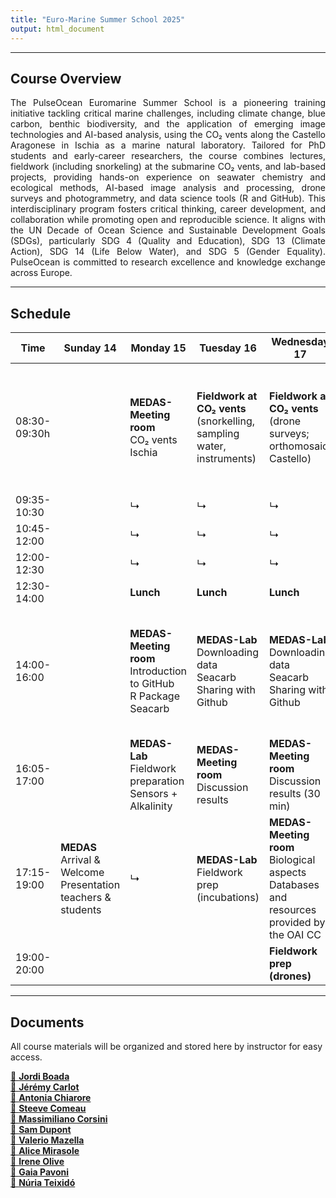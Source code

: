 ```yaml
---
title: "Euro-Marine Summer School 2025"
output: html_document
---
```


<style>
.justified {
  text-align: justify;
  text-justify: inter-word;
}
</style>

---

## **Course Overview**

<div class="justified">
The PulseOcean Euromarine Summer School is a pioneering training initiative tackling critical
marine challenges, including climate change, blue carbon, benthic biodiversity, and the
application of emerging image technologies and AI-based analysis, using the CO₂ vents along
the Castello Aragonese in Ischia as a marine natural laboratory.
Tailored for PhD students and early-career researchers, the course combines lectures, fieldwork
(including snorkeling) at the submarine CO₂ vents, and lab-based projects, providing hands-on
experience on seawater chemistry and ecological methods, AI-based image analysis and
processing, drone surveys and photogrammetry, and data science tools (R and GitHub).
This interdisciplinary program fosters critical thinking, career development, and collaboration
while promoting open and reproducible science. It aligns with the UN Decade of Ocean Science
and Sustainable Development Goals (SDGs), particularly SDG 4 (Quality and Education), SDG
13 (Climate Action), SDG 14 (Life Below Water), and SDG 5 (Gender Equality). PulseOcean is
committed to research excellence and knowledge exchange across Europe.
</div>

---

## **Schedule**

| Time          | Sunday 14                           | Monday 15                                            | Tuesday 16                                             | Wednesday 17                                          | Thursday 18                                            | Friday 19                                              | Saturday 20                           |
|---------------|-----------------------------------|-----------------------------------------------------|--------------------------------------------------------|-------------------------------------------------------|--------------------------------------------------------|---------------------------------------------------------|-------------------------------------|
| 08:30-09:30h  |                                   | **MEDAS-Meeting room**<br>CO₂ vents Ischia           | **Fieldwork at CO₂ vents**<br>(snorkelling, sampling water, instruments) | **Fieldwork at CO₂ vents**<br>(drone surveys; orthomosaic Castello) | **MEDAS-Meeting room**<br>TagLab: Training your network & Hands-on dataset preparation | **MEDAS-Meeting room**<br>TagLab: Training your network & Hands-on dataset preparation | **MEDAS-Meeting room**<br>TagLab: training results |
| 09:35-10:30   |                                   | ↳                                                   | ↳                                                      | ↳                                                     | ↳                                                        | ↳                                                         | ↳                                    | ↳
| 10:45-12:00   |                                   | ↳                                                   | ↳                                                        | ↳                                                       | ↳                                                        | ↳                                                         | ↳                                     | ↳
| 12:00-12:30   |                                   | ↳                                                   | ↳                                                       | ↳                                                      | ↳                                                        | ↳                                                        | ↳                                     | ↳
| 12:30-14:00   |                                   | **Lunch**                                                     | **Lunch**                                                       | **Lunch**                                                      | **Lunch**                                              | **Lunch**                                                        | **Lunch**                                    | **Lunch**
| 14:00-16:00   |                                   | **MEDAS-Meeting room**<br>Introduction to GitHub<br>R Package Seacarb | **MEDAS-Lab**<br>Downloading data Seacarb<br>Sharing with Github | **MEDAS-Lab**<br>Downloading data Seacarb<br>Sharing with Github | **MEDAS-Meeting room**<br>Wrap up 1st part<br>Photogrammetry with aerial images | **MEDAS-Meeting room**<br>TagLab: Training your network & Hands-on dataset preparation | **MEDAS-Meeting room**<br>Final discussion & questionnaire | ↳
| 16:05-17:00   |                                   | **MEDAS-Lab**<br>Fieldwork preparation<br>Sensors + Alkalinity | **MEDAS-Meeting room**<br>Discussion results           | **MEDAS-Meeting room**<br>Discussion results (30 min) | **MEDAS-Meeting room**<br>Remote Sensing for ecological studies | ↳                                                        |                                     | 
| 17:15-19:00   | **MEDAS**<br>Arrival & Welcome<br>Presentation teachers & students | ↳                                                     | **MEDAS-Lab**<br>Fieldwork prep (incubations)           | **MEDAS-Meeting room**<br>Biological aspects<br>Databases and resources provided by the OAI CC | ↳                                                       | ↳                                                        |                                     |
| 19:00-20:00   |                                   |                                                     |                                                        | **Fieldwork prep (drones)**                             |                                                        |                                                         |                                     |


---

## **Documents**

All course materials will be organized and stored here by instructor for easy access.

[📁 **Jordi Boada**](https://github.com/nuriateixidolab/nuriateixidolab.github.io/tree/main/Documents/Jordi%20Boada)  
[📁 **Jérémy Carlot**](https://github.com/nuriateixidolab/nuriateixidolab.github.io/tree/main/Documents/Jeremy%20Carlot)  
[📁 **Antonia Chiarore**](https://github.com/nuriateixidolab/nuriateixidolab.github.io/tree/main/Documents/Antonia%20Chiarore)  
[📁 **Steeve Comeau**](https://github.com/nuriateixidolab/nuriateixidolab.github.io/tree/main/Documents/Steeve%20Comeau)  
[📁 **Massimiliano Corsini**](https://github.com/nuriateixidolab/nuriateixidolab.github.io/tree/main/Documents/Massimiliano%20Corsini)  
[📁 **Sam Dupont**](https://github.com/nuriateixidolab/nuriateixidolab.github.io/tree/main/Documents/Sam%20Dupont)  
[📁 **Valerio Mazella**](https://github.com/nuriateixidolab/nuriateixidolab.github.io/tree/main/Documents/Valerio%20Mazella)  
[📁 **Alice Mirasole**](https://github.com/nuriateixidolab/nuriateixidolab.github.io/tree/main/Documents/Alice%20Mirasole)  
[📁 **Irene Olive**](https://github.com/nuriateixidolab/nuriateixidolab.github.io/tree/main/Documents/Irene%20Olive)  
[📁 **Gaia Pavoni**](https://github.com/nuriateixidolab/nuriateixidolab.github.io/tree/main/Documents/Gaia%20Pavoni)  
[📁 **Núria Teixidó**](https://github.com/nuriateixidolab/nuriateixidolab.github.io/tree/main/Documents/Nuria%20Teixido)  